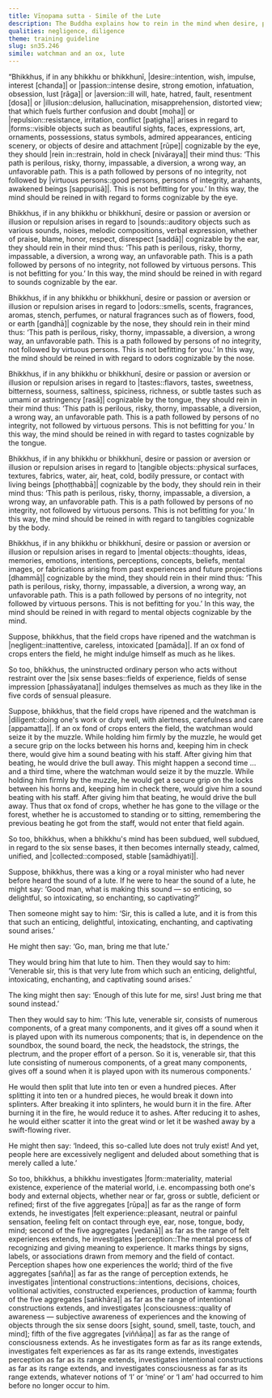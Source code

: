 ```yaml
---
title: Vīṇopama sutta - Simile of the Lute
description: The Buddha explains how to rein in the mind when desire, passion, aversion, illusion, or repulsion arises in regard to the six sense bases using the simile of a watchman and an ox and the simile of a lute.
qualities: negligence, diligence
theme: training guideline
slug: sn35.246
simile: watchman and an ox, lute
---
```


“Bhikkhus, if in any bhikkhu or bhikkhunī, |desire::intention, wish, impulse, interest [chanda]| or |passion::intense desire, strong emotion, infatuation, obsession, lust [rāga]| or |aversion::ill will, hate, hatred, fault, resentment [dosa]| or |illusion::delusion, hallucination, misapprehension, distorted view; that which fuels further confusion and doubt [moha]| or |repulsion::resistance, irritation, conflict [paṭigha]| arises in regard to |forms::visible objects such as beautiful sights, faces, expressions, art, ornaments, possessions, status symbols, admired appearances, enticing scenery, or objects of desire and attachment [rūpe]| cognizable by the eye, they should |rein in::restrain, hold in check [nivāraya]| their mind thus: ‘This path is perilous, risky, thorny, impassable, a diversion, a wrong way, an unfavorable path. This is a path followed by persons of no integrity, not followed by |virtuous persons::good persons, persons of integrity, arahants, awakened beings [sappurisā]|. This is not befitting for you.’ In this way, the mind should be reined in with regard to forms cognizable by the eye.

Bhikkhus, if in any bhikkhu or bhikkhunī, desire or passion or aversion or illusion or repulsion arises in regard to |sounds::auditory objects such as various sounds, noises, melodic compositions, verbal expression, whether of praise, blame, honor, respect, disrespect [saddā]| cognizable by the ear, they should rein in their mind thus: ‘This path is perilous, risky, thorny, impassable, a diversion, a wrong way, an unfavorable path. This is a path followed by persons of no integrity, not followed by virtuous persons. This is not befitting for you.’ In this way, the mind should be reined in with regard to sounds cognizable by the ear.

Bhikkhus, if in any bhikkhu or bhikkhunī, desire or passion or aversion or illusion or repulsion arises in regard to |odors::smells, scents, fragrances, aromas, stench, perfumes, or natural fragrances such as of flowers, food, or earth [gandhā]| cognizable by the nose, they should rein in their mind thus: ‘This path is perilous, risky, thorny, impassable, a diversion, a wrong way, an unfavorable path. This is a path followed by persons of no integrity, not followed by virtuous persons. This is not befitting for you.’ In this way, the mind should be reined in with regard to odors cognizable by the nose.

Bhikkhus, if in any bhikkhu or bhikkhunī, desire or passion or aversion or illusion or repulsion arises in regard to |tastes::flavors, tastes, sweetness, bitterness, sourness, saltiness, spiciness, richness, or subtle tastes such as umami or astringency [rasā]| cognizable by the tongue, they should rein in their mind thus: ‘This path is perilous, risky, thorny, impassable, a diversion, a wrong way, an unfavorable path. This is a path followed by persons of no integrity, not followed by virtuous persons. This is not befitting for you.’ In this way, the mind should be reined in with regard to tastes cognizable by the tongue.

Bhikkhus, if in any bhikkhu or bhikkhunī, desire or passion or aversion or illusion or repulsion arises in regard to |tangible objects::physical surfaces, textures, fabrics, water, air, heat, cold, bodily pressure, or contact with living beings [phoṭṭhabbā]| cognizable by the body, they should rein in their mind thus: ‘This path is perilous, risky, thorny, impassable, a diversion, a wrong way, an unfavorable path. This is a path followed by persons of no integrity, not followed by virtuous persons. This is not befitting for you.’ In this way, the mind should be reined in with regard to tangibles cognizable by the body.

Bhikkhus, if in any bhikkhu or bhikkhunī, desire or passion or aversion or illusion or repulsion arises in regard to |mental objects::thoughts, ideas, memories, emotions, intentions, perceptions, concepts, beliefs, mental images, or fabrications arising from past experiences and future projections [dhammā]| cognizable by the mind, they should rein in their mind thus: ‘This path is perilous, risky, thorny, impassable, a diversion, a wrong way, an unfavorable path. This is a path followed by persons of no integrity, not followed by virtuous persons. This is not befitting for you.’ In this way, the mind should be reined in with regard to mental objects cognizable by the mind.

Suppose, bhikkhus, that the field crops have ripened and the watchman is |negligent::inattentive, careless, intoxicated [pamāda]|. If an ox fond of crops enters the field, he might indulge himself as much as he likes.

So too, bhikkhus, the uninstructed ordinary person who acts without restraint over the |six sense bases::fields of experience, fields of sense impression [phassāyatana]| indulges themselves as much as they like in the five cords of sensual pleasure.

Suppose, bhikkhus, that the field crops have ripened and the watchman is |diligent::doing one's work or duty well, with alertness, carefulness and care [appamatta]|. If an ox fond of crops enters the field, the watchman would seize it by the muzzle. While holding him firmly by the muzzle, he would get a secure grip on the locks between his horns and, keeping him in check there, would give him a sound beating with his staff. After giving him that beating, he would drive the bull away. This might happen a second time ... and a third time, where the watchman would seize it by the muzzle. While holding him firmly by the muzzle, he would get a secure grip on the locks between his horns and, keeping him in check there, would give him a sound beating with his staff. After giving him that beating, he would drive the bull away. Thus that ox fond of crops, whether he has gone to the village or the forest, whether he is accustomed to standing or to sitting, remembering the previous beating he got from the staff, would not enter that field again.

So too, bhikkhus, when a bhikkhu's mind has been subdued, well subdued, in regard to the six sense bases, it then becomes internally steady, calmed, unified, and |collected::composed, stable [samādhiyati]|.

Suppose, bhikkhus, there was a king or a royal minister who had never before heard the sound of a lute. If he were to hear the sound of a lute, he might say: ‘Good man, what is making this sound — so enticing, so delightful, so intoxicating, so enchanting, so captivating?’

Then someone might say to him: ‘Sir, this is called a lute, and it is from this that such an enticing, delightful, intoxicating, enchanting, and captivating sound arises.’

He might then say: ‘Go, man, bring me that lute.’

They would bring him that lute to him. Then they would say to him: ‘Venerable sir, this is that very lute from which such an enticing, delightful, intoxicating, enchanting, and captivating sound arises.’

The king might then say: ‘Enough of this lute for me, sirs! Just bring me that sound instead.’

Then they would say to him: ‘This lute, venerable sir, consists of numerous components, of a great many components, and it gives off a sound when it is played upon with its numerous components; that is, in dependence on the soundbox, the sound board, the neck, the headstock, the strings, the plectrum, and the proper effort of a person. So it is, venerable sir, that this lute consisting of numerous components, of a great many components, gives off a sound when it is played upon with its numerous components.’

He would then split that lute into ten or even a hundred pieces. After splitting it into ten or a hundred pieces, he would break it down into splinters. After breaking it into splinters, he would burn it in the fire. After burning it in the fire, he would reduce it to ashes. After reducing it to ashes, he would either scatter it into the great wind or let it be washed away by a swift-flowing river.

He might then say: ‘Indeed, this so-called lute does not truly exist! And yet, people here are excessively negligent and deluded about something that is merely called a lute.’

So too, bhikkhus, a bhikkhu investigates |form::materiality, material existence, experience of the material world, i.e. encompassing both one's body and external objects, whether near or far, gross or subtle, deficient or refined; first of the five aggregates [rūpa]| as far as the range of form extends, he investigates |felt experience::pleasant, neutral or painful sensation, feeling felt on contact through eye, ear, nose, tongue, body, mind; second of the five aggregates [vedanā]| as far as the range of felt experiences extends, he investigates |perception::The mental process of recognizing and giving meaning to experience. It marks things by signs, labels, or associations drawn from memory and the field of contact. Perception shapes how one experiences the world; third of the five aggregates [sañña]| as far as the range of perception extends, he investigates |intentional constructions::intentions, decisions, choices, volitional activities, constructed experiences, production of kamma; fourth of the five aggregates [saṅkhāra]| as far as the range of intentional constructions extends, and investigates |consciousness::quality of awareness — subjective awareness of experiences and the knowing of objects through the six sense doors [sight, sound, smell, taste, touch, and mind]; fifth of the five aggregates [viññāṇa]| as far as the range of consciousness extends. As he investigates form as far as its range extends, investigates felt experiences as far as its range extends, investigates perception as far as its range extends, investigates intentional constructions as far as its range extends, and investigates consciousness as far as its range extends, whatever notions of ‘I’ or ‘mine’ or ‘I am’ had occurred to him before no longer occur to him.